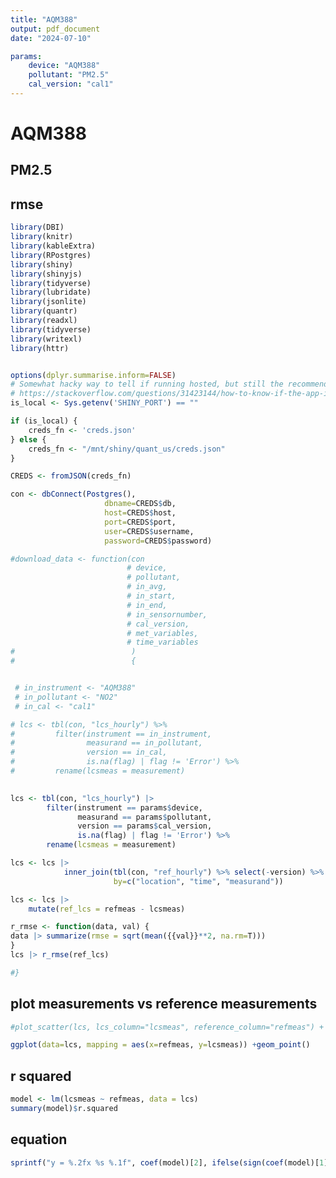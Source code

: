 ```yaml
---
title: "AQM388"
output: pdf_document
date: "2024-07-10"

params:
    device: "AQM388"
    pollutant: "PM2.5"
    cal_version: "cal1"
---
```


# AQM388
## PM2.5

## rmse
```r

 
library(DBI)
library(knitr)
library(kableExtra)
library(RPostgres)
library(shiny)
library(shinyjs)
library(tidyverse)
library(lubridate)
library(jsonlite)
library(quantr)
library(readxl)
library(tidyverse)
library(writexl)
library(httr)


options(dplyr.summarise.inform=FALSE)
# Somewhat hacky way to tell if running hosted, but still the recommended method
# https://stackoverflow.com/questions/31423144/how-to-know-if-the-app-is-running-at-local-or-on-server-r-shiny
is_local <- Sys.getenv('SHINY_PORT') == ""

if (is_local) {
    creds_fn <- 'creds.json'
} else {
    creds_fn <- "/mnt/shiny/quant_us/creds.json"
}

CREDS <- fromJSON(creds_fn)

con <- dbConnect(Postgres(),
                     dbname=CREDS$db,
                     host=CREDS$host,
                     port=CREDS$port,
                     user=CREDS$username,
                     password=CREDS$password)

#download_data <- function(con 
                          # device,
                          # pollutant,
                          # in_avg,
                          # in_start,
                          # in_end,
                          # in_sensornumber,
                          # cal_version,
                          # met_variables,
                          # time_variables
#                          ) 
#                          {


 # in_instrument <- "AQM388"
 # in_pollutant <- "NO2"
 # in_cal <- "cal1"

# lcs <- tbl(con, "lcs_hourly") %>%
#         filter(instrument == in_instrument,
#                measurand == in_pollutant,
#                version == in_cal,
#                is.na(flag) | flag != 'Error') %>%
#         rename(lcsmeas = measurement)

 
lcs <- tbl(con, "lcs_hourly") |>
        filter(instrument == params$device,
               measurand == params$pollutant,
               version == params$cal_version,
               is.na(flag) | flag != 'Error') %>%
        rename(lcsmeas = measurement)

lcs <- lcs |>
            inner_join(tbl(con, "ref_hourly") %>% select(-version) %>% rename(refmeas = measurement), 
                       by=c("location", "time", "measurand")) 

lcs <- lcs |>
    mutate(ref_lcs = refmeas - lcsmeas)

r_rmse <- function(data, val) {
data |> summarize(rmse = sqrt(mean({{val}}**2, na.rm=T)))
}
lcs |> r_rmse(ref_lcs)

#}


```
## plot measurements vs reference measurements

```r

#plot_scatter(lcs, lcs_column="lcsmeas", reference_column="refmeas") + coord_cartesian()

ggplot(data=lcs, mapping = aes(x=refmeas, y=lcsmeas)) +geom_point()

```

## r squared

```r
model <- lm(lcsmeas ~ refmeas, data = lcs)
summary(model)$r.squared
```

## equation

```r
sprintf("y = %.2fx %s %.1f", coef(model)[2], ifelse(sign(coef(model)[1]) == 1, "+", ""), coef(model)[1])
```
